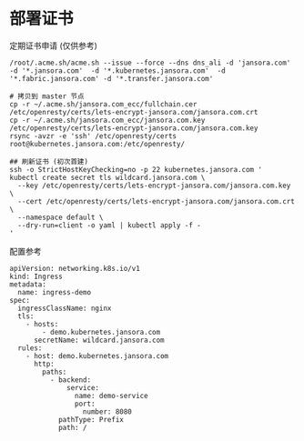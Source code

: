 # 部署证书

定期证书申请 (仅供参考)

```
/root/.acme.sh/acme.sh --issue --force --dns dns_ali -d 'jansora.com' -d '*.jansora.com'  -d '*.kubernetes.jansora.com'  -d '*.fabric.jansora.com' -d '*.transfer.jansora.com'

# 拷贝到 master 节点
cp -r ~/.acme.sh/jansora.com_ecc/fullchain.cer /etc/openresty/certs/lets-encrypt-jansora.com/jansora.com.crt
cp -r ~/.acme.sh/jansora.com_ecc/jansora.com.key /etc/openresty/certs/lets-encrypt-jansora.com/jansora.com.key
rsync -avzr -e 'ssh' /etc/openresty/certs root@kubernetes.jansora.com:/etc/openresty/

## 刷新证书 (初次首建)
ssh -o StrictHostKeyChecking=no -p 22 kubernetes.jansora.com '
kubectl create secret tls wildcard.jansora.com \
  --key /etc/openresty/certs/lets-encrypt-jansora.com/jansora.com.key \
  --cert /etc/openresty/certs/lets-encrypt-jansora.com/jansora.com.crt \
  --namespace default \
  --dry-run=client -o yaml | kubectl apply -f -
'

```



配置参考

```
apiVersion: networking.k8s.io/v1
kind: Ingress
metadata:
  name: ingress-demo
spec:
  ingressClassName: nginx
  tls:
    - hosts:
        - demo.kubernetes.jansora.com
      secretName: wildcard.jansora.com
  rules:
    - host: demo.kubernetes.jansora.com
      http:
        paths:
          - backend:
              service:
                name: demo-service
                port:
                  number: 8080
            pathType: Prefix
            path: /
```

